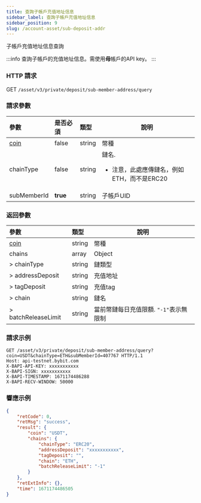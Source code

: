 ```yaml
---
title: 查詢子帳戶充值地址信息
sidebar_label: 查詢子帳戶充值地址信息
sidebar_position: 9
slug: /account-asset/sub-deposit-addr
---
```

子帳戶充值地址信息查詢

:::info
查詢子帳戶的充值地址信息。需使用<b>母</b>帳戶的API key。
:::

### HTTP 請求
GET `/asset/v3/private/deposit/sub-member-address/query`

### 請求參數
| 參數 | 是否必須 | 類型 | 說明|
|:----- |:-------|:-----|------ |
|[coin](enum#coin) |false |string |幣種|
|chainType |false |string |鏈名.<ul><li>注意，此處應傳鏈名，例如ETH，而不是ERC20</li></ul>|
|subMemberId |<b>true</b> |string |子帳戶UID|

### 返回參數
| 參數 | 類型 | 說明|
|:----- |:-----|----- |
|[coin](enum#coin)|string |幣種 |
|chains|array |Object|
|> chainType|string|鏈類型|
|> addressDeposit|string|充值地址|
|> tagDeposit|string|充值tag|
|> chain|string|鏈名|
|> batchReleaseLimit|string|當前幣鏈每日充值限額. `"-1"`表示無限制|

### 請求示例

```http
GET /asset/v3/private/deposit/sub-member-address/query?coin=USDT&chainType=ETH&subMemberId=407767 HTTP/1.1
Host: api-testnet.bybit.com
X-BAPI-API-KEY: xxxxxxxxxxx
X-BAPI-SIGN: xxxxxxxxxxx
X-BAPI-TIMESTAMP: 1671174486288
X-BAPI-RECV-WINDOW: 50000
```

### 響應示例

```json
{
    "retCode": 0,
    "retMsg": "success",
    "result": {
        "coin": "USDT",
        "chains": {
            "chainType": "ERC20",
            "addressDeposit": "xxxxxxxxxxx",
            "tagDeposit": "",
            "chain": "ETH",
            "batchReleaseLimit": "-1"
        }
    },
    "retExtInfo": {},
    "time": 1671174486505
}
```